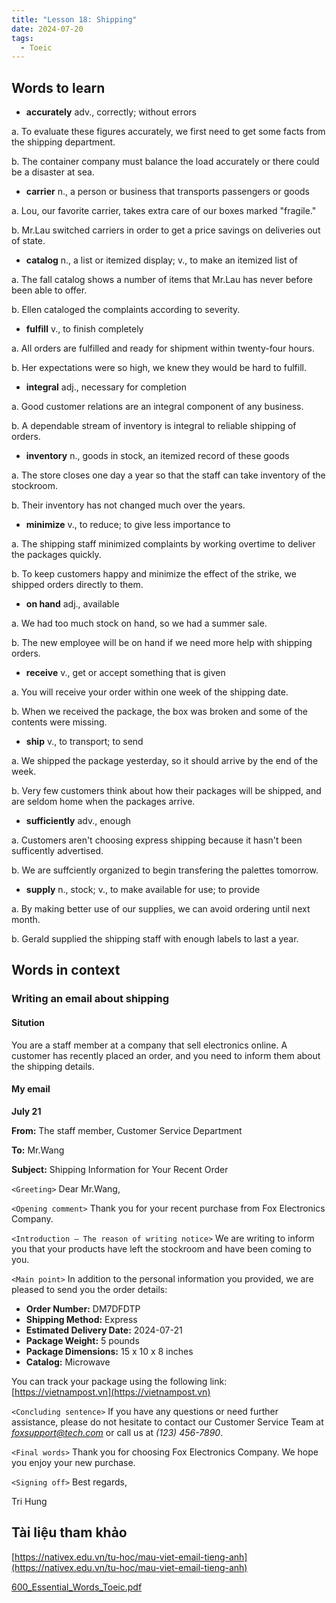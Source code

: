 ```yaml
---
title: "Lesson 18: Shipping"
date: 2024-07-20
tags:
  - Toeic
---
```

## Words to learn

- **accurately** adv., correctly; without errors

a. To evaluate these figures accurately, we first need to get some facts from the shipping department.

b. The container company must balance the load accurately or there could be a disaster at sea.

- **carrier** n., a person or business that transports passengers or goods

a. Lou, our favorite carrier, takes extra care of our boxes marked "fragile."

b. Mr.Lau switched carriers in order to get a price savings on deliveries out of state.

- **catalog** n., a list or itemized display; v., to make an itemized list of

a. The fall catalog shows a number of items that Mr.Lau has never before been able to offer.

b. Ellen cataloged the complaints according to severity.

- **fulfill** v., to finish completely 

a. All orders are fulfilled and ready for shipment within twenty-four hours.

b. Her expectations were so high, we knew they would be hard to fulfill.

- **integral** adj., necessary for completion

a. Good customer relations are an integral component of any business.

b. A dependable stream of inventory is integral to reliable shipping of orders.

- **inventory** n., goods in stock, an itemized record of these goods

a. The store closes one day a year so that the staff can take inventory of the stockroom.

b. Their inventory has not changed much over the years.

- **minimize** v., to reduce; to give less importance to 

a. The shipping staff minimized complaints by working overtime to deliver the packages quickly.

b. To keep customers happy and minimize the effect of the strike, we shipped orders directly to them.

- **on hand** adj., available

a. We had too much stock on hand, so we had a summer sale.

b. The new employee will be on hand if we need more help with shipping orders.

- **receive** v., get or accept something that is given

a. You will receive your order within one week of the shipping date.

b. When we received the package, the box was broken and some of the contents were missing.

- **ship** v., to transport; to send

a. We shipped the package yesterday, so it should arrive by the end of the week.

b. Very few customers think about how their packages will be shipped, and are seldom home when the packages arrive.

- **sufficiently** adv., enough

a. Customers aren't choosing express shipping because it hasn't been sufficently advertised.

b. We are suffciently organized to begin transfering the palettes tomorrow.

- **supply** n., stock; v., to make available for use; to provide

a. By making better use of our supplies, we can avoid ordering until next month.

b. Gerald supplied the shipping staff with enough labels to last a year.

## Words in context

### Writing an email about shipping 

#### Sitution

You are a staff member at a company that sell electronics online. A customer has recently placed an order, and you need to inform them about the shipping details.

#### My email

**July 21**

**From:** The staff member, Customer Service Department

**To:** Mr.Wang

**Subject:** Shipping Information for Your Recent Order

`<Greeting>` Dear Mr.Wang, 

`<Opening comment>` Thank you for your recent purchase from Fox Electronics Company. 

`<Introduction – The reason of writing notice>` We are writing to inform you that your products have left the stockroom and have been coming to you. 

`<Main point>`
In addition to the personal information you provided, we are pleased to send you the order details:

- **Order Number:** DM7DFDTP
- **Shipping Method:** Express
- **Estimated Delivery Date:** 2024-07-21
- **Package Weight:** 5 pounds
- **Package Dimensions:** 15 x 10 x 8 inches
- **Catalog:** Microwave

You can track your package using the following link: [https://vietnampost.vn](https://vietnampost.vn)

`<Concluding sentence>` If you have any questions or need further assistance, please do not hesitate to contact our Customer Service Team at *foxsupport@tech.com* or call us at *(123) 456-7890*.

`<Final words>` Thank you for choosing Fox Electronics Company. We hope you enjoy your new purchase.

`<Signing off>` Best regards,

Tri Hung

## Tài liệu tham khảo

[https://nativex.edu.vn/tu-hoc/mau-viet-email-tieng-anh](https://nativex.edu.vn/tu-hoc/mau-viet-email-tieng-anh)

[600_Essential_Words_Toeic.pdf](/public/toeic/600_Essential_Words_Toeic.pdf)





